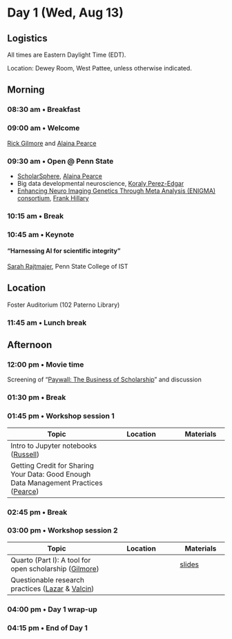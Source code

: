 # Day 1 (Wed, Aug 13)

::: {.callout-note}
## Logistics
All times are Eastern Daylight Time (EDT).

Location: Dewey Room, West Pattee, unless otherwise indicated.
:::

## Morning {- #day_1_am}

### 08:30 am • Breakfast {-}

### 09:00 am • Welcome {-}

[Rick Gilmore](directors.qmd#rick-gilmore) and [Alaina Pearce](directors.qmd#alaina-pearce)

### 09:30 am • Open @ Penn State {- #day_1_plenary_1}

- [ScholarSphere](https://scholarsphere.psu.edu), [Alaina Pearce](directors.qmd#alaina-pearce)
- Big data developmental neuroscience, [Koraly Perez-Edgar](presenters.qmd#koraly-pérez-edgar)
- [Enhancing Neuro Imaging Genetics Through Meta Analysis (ENIGMA) consortium](https://enigma.ini.usc.edu), [Frank Hillary](program-committee.qmd#frank-hillary)

### 10:15 am • Break  {-}

### 10:45 am • Keynote {- #day_1_plenary_2}

#### "**Harnessing AI for scientific integrity**"

[Sarah Rajtmajer](program-committee.qmd#sarah-rajtmajer), Penn State College of IST

::: {.callout-important}
## Location

Foster Auditorium (102 Paterno Library)
:::

### 11:45 am • Lunch break {-}

## Afternoon {- #day_1_pm}

### 12:00 pm • Movie time

Screening of "[Paywall: The Business of Scholarship](https://en.wikipedia.org/wiki/Paywall:_The_Business_of_Scholarship)" and discussion

### 01:30 pm • Break {-}

### 01:45 pm • Workshop session 1 {- #day_1_pm_session_1}

| Topic | Location | Materials |
|--------------|----------|-------|
| Intro to Jupyter notebooks ([Russell](presenters.qmd#john-russell)) | | |
| Getting Credit for Sharing Your Data: Good Enough Data Management Practices ([Pearce](directors.qmd#alaina-pearce)) | | |

### 02:45 pm • Break {-}

### 03:00 pm • Workshop session 2 {- #day_1_pm_session_2}

| Topic | Location | Materials |
|--------------|----------|-------|
| Quarto (Part I): A tool for open scholarship ([Gilmore](directors.qmd#rick-gilmore)) |  | [slides](https://penn-state-open-science.github.io/bootcamp-2025-quarto-I) |
| Questionable research practices ([Lazar](program-committee.qmd#nicole-lazar) & [Valcin](program-committee.qmd#jennifer-valcin))| | |

### 04:00 pm • Day 1 wrap-up

### 04:15 pm • End of Day 1 {-}
